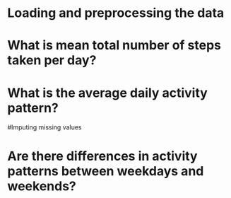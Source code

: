 # Loading and preprocessing the data

# What is mean total number of steps taken per day?
  

# What is the average daily activity pattern?


#Imputing missing values


# Are there differences in activity patterns between weekdays and weekends?





